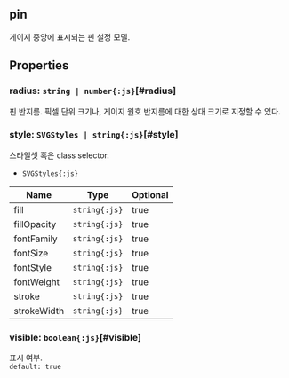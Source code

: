 ## pin
게이지 중앙에 표시되는 핀 설정 모델.
## Properties

### radius: `string | number{:js}`[#radius]
핀 반지름.
픽셀 단위 크기나, 게이지 원호 반지름에 대한 상대 크기로 지정할 수 있다.  

### style: `SVGStyles | string{:js}`[#style]
스타일셋 혹은 class selector.  
- `SVGStyles{:js}` 

| Name | Type | Optional |  
| ----- | ----- | ----- |  
| fill | `string{:js}` | true |  
| fillOpacity | `string{:js}` | true |  
| fontFamily | `string{:js}` | true |  
| fontSize | `string{:js}` | true |  
| fontStyle | `string{:js}` | true |  
| fontWeight | `string{:js}` | true |  
| stroke | `string{:js}` | true |  
| strokeWidth | `string{:js}` | true |
### visible: `boolean{:js}`[#visible]
표시 여부.  
`default: true`  
